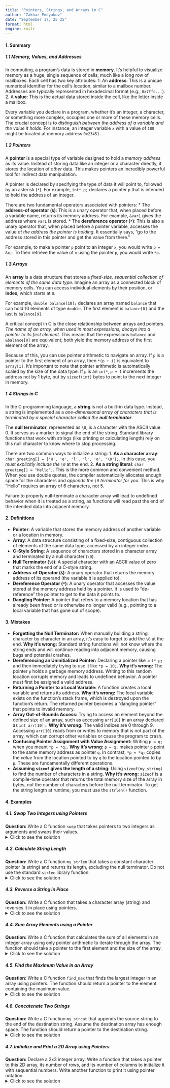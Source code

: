 ```yaml
---
title: "Pointers, Strings, and Arrays in C"
author: "Zakhar Podyakov"
date: "September 17, 25 25"
format: html
engine: knitr
---
```


#### **1. Summary**

##### **1.1 Memory, Values, and Addresses**
In computing, a program's data is stored in **memory**. It's helpful to visualize memory as a huge, single sequence of cells, much like a long row of mailboxes. Each cell has two key attributes:
1.  An **address**: This is a unique numerical identifier for the cell's location, similar to a mailbox number. Addresses are typically represented in hexadecimal format (e.g., `0x7ffc...`).
2.  A **value**: This is the actual data stored inside the cell, like the letter inside a mailbox.

Every variable you declare in a program, whether it's an integer, a character, or something more complex, occupies one or more of these memory cells. The crucial concept is to *distinguish between the address of a variable and the value it holds*. For instance, an integer variable `x` with a value of `100` might be located at memory address `0x23451`.

<!-- DIAGRAM HERE -->

##### **1.2 Pointers**
A **pointer** is a special type of variable designed to hold a *memory address* as its value. Instead of storing data like an integer or a character directly, it stores the location of *other* data. This makes pointers an incredibly powerful tool for indirect data manipulation.

A pointer is declared by specifying the type of data it will point to, followed by an asterisk (`*`). For example, `int* p;` declares a pointer `p` that is intended to hold the address of an integer.

There are two fundamental operators associated with pointers:
*   The **address-of operator (`&`)**: This is a unary operator that, when placed before a variable name, returns its memory address. For example, `&var1` gives the address where `var1` is stored.
*   The **dereference operator (`*`)**: This is also a unary operator that, when placed before a pointer variable, accesses the value *at the address the pointer is holding*. It essentially says, "go to the address stored in this pointer and get the value from there."

For example, to make a pointer `p` point to an integer `x`, you would write `p = &x;`. To then retrieve the value of `x` using the pointer `p`, you would write `*p`.

##### **1.3 Arrays**
An **array** is a data structure that stores a *fixed-size, sequential collection of elements of the same data type*. Imagine an array as a connected block of memory cells. You can access individual elements by their position, or **index**, which starts at `0`.

For example, `double balance[10];` declares an array named `balance` that can hold 10 elements of type `double`. The first element is `balance[0]` and the last is `balance[9]`.

A critical concept in C is the close relationship between arrays and pointers. *The name of an array, when used in most expressions, decays into a pointer to its first element*. This means that the expressions `balance` and `&balance[0]` are equivalent; both yield the memory address of the first element of the array.

Because of this, you can use pointer arithmetic to navigate an array. If `p` is a pointer to the first element of an array, then `*(p + i)` is equivalent to `array[i]`. It's important to note that pointer arithmetic is automatically scaled by the size of the data type. If `p` is an `int*`, `p + 1` increments the address not by 1 byte, but by `sizeof(int)` bytes to point to the next integer in memory.

##### **1.4 Strings in C**
In the C programming language, a **string** is not a built-in data type. Instead, a string is implemented as a *one-dimensional array of characters that is terminated by a special character called the **null terminator***.

The **null terminator**, represented as `\0`, is a character with the ASCII value 0. It serves as a marker to signal the end of the string. Standard library functions that work with strings (like printing or calculating length) rely on this null character to know where to stop processing.

There are two common ways to initialize a string:
1.  **As a character array**: `char greeting[] = {'H', 'e', 'l', 'l', 'o', '\0'};`. In this case, you *must explicitly include the `\0`* at the end.
2.  **As a string literal**: `char greeting[] = "Hello";`. This is the more common and convenient method. When you use double quotes, the compiler automatically allocates enough space for the characters and *appends the `\0` terminator for you*. This is why "Hello" requires an array of 6 characters, not 5.

Failure to properly null-terminate a character array will lead to undefined behavior when it is treated as a string, as functions will read past the end of the intended data into adjacent memory.

#### **2. Definitions**
*   **Pointer**: A variable that stores the memory address of another variable or a location in memory.
*   **Array**: A data structure consisting of a fixed-size, contiguous collection of elements of the same data type, accessed by an integer index.
*   **C-Style String**: A sequence of characters stored in a character array and terminated by a null character (`\0`).
*   **Null Terminator (`\0`)**: A special character with an ASCII value of zero that marks the end of a C-style string.
*   **Address-of Operator (`&`)**: A unary operator that returns the memory address of its operand (the variable it is applied to).
*   **Dereference Operator (`*`)**: A unary operator that accesses the value stored at the memory address held by a pointer. It is used to "de-reference" the pointer to get to the data it points to.
*   **Dangling Pointer**: A pointer that refers to a memory location that has already been freed or is otherwise no longer valid (e.g., pointing to a local variable that has gone out of scope).

#### **3. Mistakes**
*   **Forgetting the Null Terminator:** When manually building a string character by character in an array, it's easy to forget to add the `\0` at the end. **Why it's wrong:** Standard string functions will not know where the string ends and will continue reading into adjacent memory, causing bugs and potential crashes.
*   **Dereferencing an Uninitialized Pointer:** Declaring a pointer like `int* p;` and then immediately trying to use it like `*p = 10;`. **Why it's wrong:** The pointer `p` holds a garbage memory address. Writing to this random location corrupts memory and leads to undefined behavior. A pointer must first be assigned a valid address.
*   **Returning a Pointer to a Local Variable:** A function creates a local variable and returns its address. **Why it's wrong:** The local variable exists on the function's stack frame, which is destroyed upon the function's return. The returned pointer becomes a "dangling pointer" that points to invalid memory.
*   **Array Out-of-Bounds Access:** Trying to access an element beyond the defined size of an array, such as accessing `arr[10]` in an array declared as `int arr[10];`. **Why it's wrong:** The valid indices are 0 through 9. Accessing `arr[10]` reads from or writes to memory that is not part of the array, which can corrupt other variables or cause the program to crash.
*   **Confusing Pointer Assignment with Value Assignment:** Writing `p = q;` when you meant `*p = *q;`. **Why it's wrong:** `p = q;` makes pointer `p` point to the same memory address as pointer `q`. In contrast, `*p = *q;` copies the *value* from the location pointed to by `q` to the location pointed to by `p`. These are fundamentally different operations.
*   **Assuming `sizeof` gives the length of a string:** Using `sizeof(my_string)` to find the number of characters in a string. **Why it's wrong:** `sizeof` is a compile-time operator that returns the total memory size of the array in bytes, not the number of characters before the null terminator. To get the string length at runtime, you must use the `strlen()` function.

#### **4. Examples**

##### **4.1. Swap Two Integers using Pointers**
**Question:** Write a C function `swap` that takes pointers to two integers as arguments and swaps their values.
<details>
<summary>Click to see the solution</summary>

```c
#include <stdio.h>

void swap(int* a, int* b) {
    // 1. Declare a temporary integer variable to hold one of the values.
    int temp;

    // 2. Dereference pointer 'a' to get its value and store it in 'temp'.
    temp = *a;

    // 3. Dereference pointer 'b' to get its value, then dereference 'a' again
    //    to assign this value to the variable 'a' points to.
    *a = *b;

    // 4. Assign the value stored in 'temp' (the original value of *a) to the
    //    variable that 'b' points to.
    *b = temp;
}

int main() {
    int x = 10;
    int y = 20;
    printf("Before swap: x = %d, y = %d\n", x, y);
    swap(&x, &y); // Pass the addresses of x and y
    printf("After swap: x = %d, y = %d\n", x, y);
    return 0;
}
```

**Answer:** The function uses a temporary variable to hold the value of the first integer. It then uses the dereference operator `*` to access and modify the values at the memory addresses passed into it, effectively swapping them in the `main` function's scope.
The output will be:
Before swap: x = 10, y = 20
After swap: x = 20, y = 10

</details>

##### **4.2. Calculate String Length**
**Question:** Write a C function `my_strlen` that takes a constant character pointer (a string) and returns its length, excluding the null terminator. Do not use the standard `strlen` library function.
<details>
<summary>Click to see the solution</summary>

```c
#include <stdio.h>

int my_strlen(const char* str) {
    // 1. Initialize a counter for the length to 0.
    int length = 0;

    // 2. Use a while loop that continues as long as the character
    //    at the current pointer location is not the null terminator ('\0').
    //    The expression *(str + length) is equivalent to str[length].
    while (*(str + length) != '\0') {
        // 3. Increment the length counter for each non-null character.
        length++;
    }

    // 4. Return the final count.
    return length;
}

int main() {
    char my_string[] = "Hello, World!";
    int len = my_strlen(my_string);
    printf("The length of the string is: %d\n", len);
    return 0;
}
```

**Answer:** The function iterates through the character array using pointer arithmetic, incrementing a counter until it encounters the `\0` character. The final count is the length of the string. The output will be `19`.
The output will be:
The length of the string is: 13

</details>

##### **4.3. Reverse a String in Place**
**Question:** Write a C function that takes a character array (string) and reverses it in place using pointers.
<details>
<summary>Click to see the solution</summary>

```c
#include <stdio.h>
#include <string.h> // For strlen to find the end

void reverse_string(char* str) {
    // 1. Create two pointers. 'start' points to the beginning of the string.
    char* start = str;
    
    // 2. 'end' points to the last character of the string (before the null terminator).
    char* end = str + strlen(str) - 1;
    
    char temp;

    // 3. Loop as long as the start pointer is before the end pointer.
    while (start < end) {
        // 4. Swap the characters pointed to by 'start' and 'end'.
        temp = *start;
        *start = *end;
        *end = temp;

        // 5. Move the 'start' pointer forward and the 'end' pointer backward.
        start++;
        end--;
    }
}

int main() {
    char my_string[] = "Quarto";
    printf("Original string: %s\n", my_string);
    reverse_string(my_string);
    printf("Reversed string: %s\n", my_string);
    return 0;
}
```

**Answer:** The function uses two pointers, one at the beginning and one at the end of the string. It swaps the characters they point to and then moves the pointers toward the center until they meet or cross, effectively reversing the entire string.
The output will be:
Original string: Quarto
Reversed string: otrauQ

</details>

##### **4.4. Sum Array Elements using a Pointer**
**Question:** Write a C function that calculates the sum of all elements in an integer array using only pointer arithmetic to iterate through the array. The function should take a pointer to the first element and the size of the array.
<details>
<summary>Click to see the solution</summary>

```c
#include <stdio.h>

int sum_array(int* arr, int size) {
    // 1. Initialize a sum variable to 0.
    int sum = 0;
    
    // 2. Create a pointer 'ptr' and initialize it with the starting address of the array.
    int* ptr = arr;
    
    // 3. Create a pointer 'end' that points to the memory location just after the last element.
    //    This will serve as our loop termination condition.
    int* end = arr + size;

    // 4. Loop while the current pointer 'ptr' has not reached the 'end' pointer.
    for (; ptr < end; ptr++) {
        // 5. Dereference the current pointer to get the integer value and add it to the sum.
        sum += *ptr;
    }

    return sum;
}

int main() {
    int numbers[] = {10, 20, 30, 40, 50};
    int total = sum_array(numbers, 5);
    printf("The sum of the array elements is: %d\n", total);
    return 0;
}
```
**Answer:** The function iterates through the array by incrementing a pointer from the start of the array to one element past the end. In each iteration, it dereferences the pointer to add the current element's value to a running total.
The output will be:
The sum of the array elements is: 150

</details>

##### **4.5. Find the Maximum Value in an Array**
**Question:** Write a C function `find_max` that finds the largest integer in an array using pointers. The function should return a pointer to the element containing the maximum value.
<details>
<summary>Click to see the solution</summary>

```c
#include <stdio.h>

int* find_max(int* arr, int size) {
    // 1. Handle the edge case of an empty or invalid array.
    if (arr == NULL || size <= 0) {
        return NULL;
    }

    // 2. Create a pointer to hold the address of the maximum element found so far.
    //    Initialize it to point to the first element of the array.
    int* max_ptr = arr;
    
    // 3. Loop through the array from the second element to the end.
    for (int i = 1; i < size; i++) {
        // 4. Compare the value at the current position (arr[i]) with the value
        //    at the current maximum's position (*max_ptr).
        if (arr[i] > *max_ptr) {
            // 5. If the current element is larger, update max_ptr to point to it.
            max_ptr = &arr[i];
        }
    }

    // 6. Return the pointer to the largest element.
    return max_ptr;
}

int main() {
    int numbers[] = {1, 99, 23, 56, 88};
    int* max_element_ptr = find_max(numbers, 5);
    
    if (max_element_ptr != NULL) {
        printf("The maximum value in the array is: %d\n", *max_element_ptr);
    }
    
    return 0;
}
```

**Answer:** The function assumes the first element is the maximum, then iterates through the rest of the array. If it finds a larger element, it updates its `max_ptr` to point to that new maximum element. It returns the final pointer.
The output will be:
The maximum value in the array is: 99

</details>

##### **4.6. Concatenate Two Strings**
**Question:** Write a C function `my_strcat` that appends the source string to the end of the destination string. Assume the destination array has enough space. The function should return a pointer to the destination string.
<details>
<summary>Click to see the solution</summary>

```c
#include <stdio.h>

char* my_strcat(char* dest, const char* src) {
    // 1. Create a pointer to the start of the destination string to return later.
    char* ptr = dest;

    // 2. Move the pointer 'dest' to the end of the destination string.
    //    The loop stops when it finds the null terminator.
    while (*dest != '\0') {
        dest++;
    }

    // 3. Copy characters from the source 'src' to the destination 'dest'
    //    until the null terminator of the source is reached.
    while (*src != '\0') {
        *dest = *src;
        dest++;
        src++;
    }

    // 4. Add the null terminator to the end of the newly combined string.
    *dest = '\0';

    // 5. Return the original starting address of the destination string.
    return ptr;
}

int main() {
    char str1 = "Hello, ";
    char str2[] = "World!";
    
    printf("String 1 before: %s\n", str1);
    my_strcat(str1, str2);
    printf("String 1 after: %s\n", str1);
    
    return 0;
}
```

**Answer:** The function first finds the end of the `dest` string by locating its null terminator. Then, it copies characters one by one from the `src` string to the end of the `dest` string. Finally, it adds a new null terminator to mark the end of the concatenated string.
The output will be:
String 1 before: Hello, 
String 1 after: Hello, World!

</details>

##### **4.7. Initialize and Print a 2D Array using Pointers**
**Question:** Declare a 2x3 integer array. Write a function that takes a pointer to this 2D array, its number of rows, and its number of columns to initialize it with sequential numbers. Write another function to print it using pointer notation.
<details>
<summary>Click to see the solution</summary>

```c
#include <stdio.h>

// Note the function parameter: int (*arr) is a pointer to an array of 3 integers.
void initialize_array(int (*arr), int rows, int cols) {
    int count = 1;
    // 1. Iterate through each row.
    for (int i = 0; i < rows; i++) {
        // 2. Iterate through each column in the current row.
        for (int j = 0; j < cols; j++) {
            // 3. Use pointer notation to access the element.
            //    arr[i] is the i-th array (row).
            //    *(arr + i) is also a pointer to the i-th row.
            //    *(*(arr + i) + j) is the element at row i, col j.
            *(*(arr + i) + j) = count++;
        }
    }
}

void print_array(int (*arr), int rows, int cols) {
    for (int i = 0; i < rows; i++) {
        for (int j = 0; j < cols; j++) {
            // 4. Print the element using the same pointer notation.
            printf("%d\t", *(*(arr + i) + j));
        }
        printf("\n");
    }
}

int main() {
    int my_array;
    
    initialize_array(my_array, 2, 3);
    print_array(my_array, 2, 3);
    
    return 0;
}
```

**Answer:** The key is the function signature `int (*arr)[3]`, which correctly declares a pointer to a complete row (an array of 3 integers). Inside the functions, the expression `*(*(arr + i) + j)` is used. `arr + i` moves the pointer to the `i`-th row, `*(arr + i)` dereferences it to get a pointer to the first element of that row, and adding `j` moves it to the `j`-th column. The final dereference `*` gets the value.
The output will be:
1       2       3
4       5       6

</details>